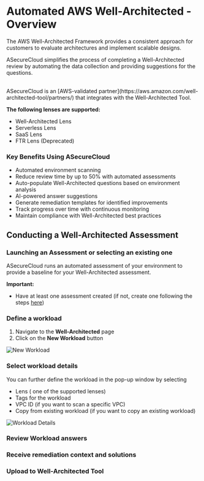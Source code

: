 # Automated AWS Well-Architected - Overview


The AWS Well-Architected Framework provides a consistent approach for customers to evaluate architectures and implement scalable designs. 

ASecureCloud simplifies the process of completing a Well-Architected review by automating the data collection and providing suggestions for the questions.

<br/>

<div style={{ backgroundColor: '#e6ffe6', padding: '10px', borderRadius: '4px' }}>
ASecureCloud is an [AWS-validated partner](https://aws.amazon.com/well-architected-tool/partners/) that integrates with the Well-Architected Tool.
</div>

**The following lenses are supported:**

- Well-Architected Lens
- Serverless Lens
- SaaS Lens
- FTR Lens (Deprecated)

### Key Benefits Using ASecureCloud

- Automated environment scanning
- Reduce review time by up to 50% with automated assessments
- Auto-populate Well-Architected questions based on environment analysis
- AI-powered answer suggestions
- Generate remediation templates for identified improvements
- Track progress over time with continuous monitoring
- Maintain compliance with Well-Architected best practices


## Conducting a Well-Architected Assessment

### Launching an Assessment or selecting an existing one

ASecureCloud runs an automated assessment of your environment to provide a baseline for your Well-Architected assessment.

**Important:** 
- Have at least one assessment created (if not, create one following the steps [here](/gettingStarted))

### Define a workload

1. Navigate to the **Well-Architected** page
2. Click on the **New Workload** button

![New Workload](/images/NewWorkload.png)

### Select workload details

You can further define the workload in the pop-up window by selecting

- Lens ( one of the supported lenses)
- Tags for the workload
- VPC ID (if you want to scan a specific VPC)
- Copy from existing workload (if you want to copy an existing workload)

![Workload Details](/images/workload-details.png)

### Review Workload answers


### Receive remediation context and solutions

### Upload to Well-Architected Tool
 
 